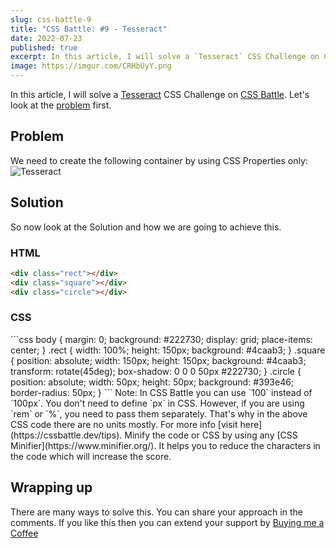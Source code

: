 ```yaml
---
slug: css-battle-9
title: "CSS Battle: #9 - Tesseract"
date: 2022-07-23
published: true
excerpt: In this article, I will solve a `Tesseract` CSS Challenge on CSS Battle.
image: https://imgur.com/CRHbUyY.png
---
```




In this article, I will solve a [Tesseract](https://cssbattle.dev/play/9) CSS Challenge on [CSS Battle](https://cssbattle.dev/). Let's look at the [problem](https://cssbattle.dev/play/9) first.

## Problem 

We need to create the following container by using CSS Properties only:
![Tesseract](https://cssbattle.dev/targets/9.png)

## Solution

So now look at the Solution and how we are going to achieve this. 

### HTML

<CodeTitle title="index.html" lang="html"/>

```html
<div class="rect"></div>
<div class="square"></div>
<div class="circle"></div>
```


### CSS


<CodeTitle title="styles.css" lang="css"/>
```css
body {
  margin: 0;
  background: #222730;
  display: grid;
  place-items: center;
}
.rect {
  width: 100%;
  height: 150px;
  background: #4caab3;
}
.square {
  position: absolute;
  width: 150px;
  height: 150px;
  background: #4caab3;
  transform: rotate(45deg);
  box-shadow: 0 0 0 50px #222730;
}
.circle {
  position: absolute;
  width: 50px;
  height: 50px;
  background: #393e46;
  border-radius: 50px;
}
```


<Tip id="1">
  Note: In CSS Battle you can use `100` instead of `100px`. You don't need to define `px` in CSS. However, if you are using `rem` or `%`, you need to pass them separately. That's why in the above CSS code there are no units mostly. For more info [visit here](https://cssbattle.dev/tips).
</Tip>

<Tip id="2">
  Minify the code or CSS by using any [CSS Minifier](https://www.minifier.org/). It helps you to reduce the characters in the code which will increase the score.
</Tip>

## Wrapping up
There are many ways to solve this. You can share your approach in the comments. If you like this then you can extend your support by [Buying me a Coffee](https://buymeacoffee.com/j471n)


<NextAndPreviousButton
  prevHref="/blogs/css-battle-8"
  prevTitle="CSS Battle: #8 - Forking Crazy"
  nextHref="/blogs/css-battle-10"
  nextTitle="CSS Battle: #10 - Cloaked Spirits"
/>